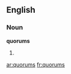 {{also|Quorums}}
==English==

===Noun===
'''quorums'''

# {{plural of|[[quorum]]}}

[[ar:quorums]]
[[fr:quorums]]